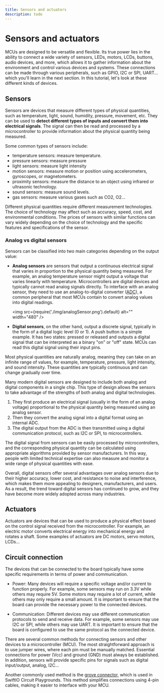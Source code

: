 ```yaml
---
title: Sensors and actuators
description: todo
---
```


# Sensors and actuators


MCUs are designed to be versatile and flexible. Its true power lies in the ability to connect a wide variety of sensors, LEDs, motors, LCDs, buttons, audio devices, and more, which allows it to gather information about the environment and control various devices and systems. These connections can be made through various peripherals, such as GPIO, I2C or SPI, UART... which you'll learn in the next section. In this tutorial, let's look at these different kinds of devices.


## Sensors


Sensors are devices that measure different types of physical quantities, such as temperature, light, sound, humidity, pressure, movement, etc. They can be used to **detect different types of inputs and convert them into electrical signals**. The signal can then be read and processed by a microcontroller to provide information about the physical quantity being measured.



Some common types of sensors include: 
- temperature sensors: measure temperature.
- pressure sensors: measure pressure
- light sensors: measure light intensity
- motion sensors: measure motion or position using accelerometers, gyroscopes, or magnetometers.
- proximity sensors: measure the distance to an object using infrared or ultrasonic technology.
- sound sensors: measure sound levels.
- gas sensors: measure various gases such as CO2, O2...

Different physical quantities require different measurement technologies. The choice of technology may affect such as accuracy, speed, cost, and environmental conditions. The prices of sensors with similar functions can vary widely depending on the choice of technology and the specific features and specifications of the sensor.

### Analog vs digital sensors

Sensors can be classified into two main categories depending on the output value:

* **Analog sensors** are sensors that output a continuous electrical signal that varies in proportion to the physical quantity being measured. For example, an analog temperature sensor might output a voltage that varies linearly with temperature. Microcontrollers are digital devices and typically cannot read analog signals directly. To interface with an analog sensor, they need to use an analog-to-digital converter ([ADC](../modules/potentiometer#what-is-an-analog-signal)), a common peripheral that most MCUs contain to convert analog values into digital readings.

  <img
    src={require('./img/analogSensor.png').default}
    alt="" width="480"
  />

* **Digital sensors**, on the other hand, output a discrete signal, typically in the form of a digital logic level (0 or 1). A push button is a simple example. It has two states: pressed or released and outputs a digital signal that can be interpreted as a binary "on" or "off" state. MCUs can read this digital signal using their input pins. 



Most physical quantities are naturally analog, meaning they can take on an infinite range of values, for example, temperature, pressure, light intensity, and sound intensity. These quantities are typically continuous and can change gradually over time.

Many modern digital sensors are designed to include both analog and digital components in a single chip. This type of design allows the sensors to take advantage of the strengths of both analog and digital technologies.

1. They first produce an electrical signal (usually in the form of an analog voltage) proportional to the physical quantity being measured using an analog sensor. 
2. Then they convert the analog signal into a digital format using an internal ADC. 
3. The digital output from the ADC is then transmitted using a digital communication protocol, such as I2C or SPI, to microcontrollers. 

The digital signal from sensors can be easily processed by microcontrollers, and the corresponding physical quantity can be calculated using appropriate algorithms provided by sensor manufacturers. In this way, people with limited technical expertise can also measure and monitor a wide range of physical quantities with ease.


Overall, digital sensors offer several advantages over analog sensors due to their higher accuracy, lower cost, and resistance to noise and interference, which makes them more appealing to designers, manufacturers, and users. As a result, the trend toward digital sensors has continued to grow, and they have become more widely adopted across many industries.




## Actuators

Actuators are devices that can be used to produce a physical effect based on the control signal received from the microcontroller. For example, an electric motor converts electrical energy into mechanical energy and rotates a shaft. Some examples of actuators are DC motors, servo motors, LCDs...




## Circuit connection

The devices that can be connected to the board typically have some specific requirements in terms of power and communication.

- Power: Many devices will require a specific voltage and/or current to function properly. For example, some sensors may run on 3.3V while others may require 5V. Some motors may require a lot of current, while others may only require a small amount. It is important to ensure that the board can provide the necessary power to the connected devices.

- Communication: Different devices may use different communication protocols to send and receive data. For example, some sensors may use I2C or SPI, while others may use UART. It is important to ensure that the board is configured to use the same protocol as the connected device.

There are several common methods for connecting sensors and other devices to a microcontroller (MCU). The most straightforward approach is to use jumper wires, where each pin must be manually matched. Essential connections for power (Vcc) and ground (GND) must always be established. In addition, sensors will provide specific pins for signals such as digital input/output, analog, I2C...

Another commonly used method is the [grove connector](https://wiki.seeedstudio.com/Grove_System/), which is used in SwiftIO Circuit Playgrounds. This method simplifies connections using 4-pin cables, making it easier to interface with your MCU.
